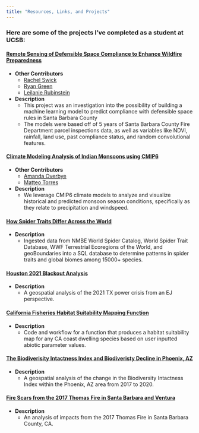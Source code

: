 ```yaml
---
title: "Resources, Links, and Projects"
---
```


### Here are some of the projects I've completed as a student at UCSB:


#### [Remote Sensing of Defensible Space Compliance to Enhance Wildfire Preparedness](https://github.com/wildfire-prep)
* **Other Contributors**
  + [Rachel Swick](https://github.com/rfswick)
  + [Ryan Green](https://github.com/ryangreen6)
  + [Leilanie Rubinstein](https://github.com/leirubinstein)
* **Description**
  + This project was an investigation into the possibility of building a machine learning model to predict compliance with defensible space rules in Santa Barbara County
  + The models were based off of 5 years of Santa Barbara County Fire Department parcel inspections data, as well as variables like NDVI, rainfall, land use, past compliance status, and random convolutional features.

#### [Climate Modeling Analysis of Indian Monsoons using CMIP6](https://github.com/silkieMoth/eds_296_climate-modeling_final_proj)
* **Other Contributors**
  + [Amanda Overbye](https://github.com/Aoverbye)
  + [Matteo Torres](https://github.com/matteo-torres)
* **Description**
  + We leverage CMIP6 climate models to analyze and visualize historical and predicted monsoon season conditions, specifically as they relate to precipitation and windspeed.
  
#### [How Spider Traits Differ Across the World](https://github.com/silkieMoth/databases_project)
* **Description**
  + Ingested data from NMBE World Spider Catalog, World Spider Trait Database, WWF Terrestrial Ecoregions of the World, and geoBoundaries into a SQL database to determine patterns in spider traits and global biomes among 15000+ species.
  
#### [Houston 2021 Blackout Analysis](https://github.com/silkieMoth/UCSB-EDS-223-Houston-Blackout-Analysis)
* **Description**
  + A geospatial analysis of the 2021 TX power crisis from an EJ perspective.
  
#### [California Fisheries Habitat Suitability Mapping Function](https://github.com/silkieMoth/UCSB-EDS-223-Fisheries-Habitat-Suitability)
* **Description**
  + Code and workflow for a function that produces a habitat suitability map for any CA coast dwelling species based on user inputted abiotic parameter values.
  
#### [The Biodiverisity Intactness Index and Biodiveristy Decline in Phoenix, AZ](https://github.com/silkieMoth/phoenix-biodiversity-intactness)
* **Description**
  + A geospatial analysis of the change in the Biodiversity Intactness Index within the Phoenix, AZ area from 2017 to 2020.
  
#### [Fire Scars from the 2017 Thomas Fire in Santa Barbara and Ventura](https://github.com/silkieMoth/2017-Thomas-Fire-Analysis)
* **Description**
  + An analysis of impacts from the 2017 Thomas Fire in Santa Barbara County, CA.
